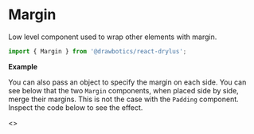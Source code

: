 

# Margin
Low level component used to wrap other elements with margin.
```jsx
import { Margin } from '@drawbotics/react-drylus';
```

__Example__
<Playground component={Margin}>
  <div style={{ border: '1px solid red', display: 'inline-block' }}>
    <Margin>
      <div style={{ background: 'green', height: 100, width: 100 }} />
    </Margin>
  </div>
</Playground>

You can also pass an object to specify the margin on each side. You can see below that the two `Margin` components, when placed side by side, merge their margins. This is not the case with the `Padding` component. Inspect the code below to see the effect.

<Playground>
  <>
    <Margin size={{
      top: Sizes.LARGE,
      bottom: Sizes.LARGE,
      left: Sizes.EXTRA_SMALL,
    }}>
      <div style={{ background: 'green', height: 100, width: 100 }} />
    </Margin>
    <Margin size={{
      top: Sizes.LARGE,
      bottom: Sizes.EXTRA_SMALL,
      left: 50,
    }}>
      <div style={{ background: 'green', height: 100, width: 100 }} />
    </Margin>
  </>
</Playground>
